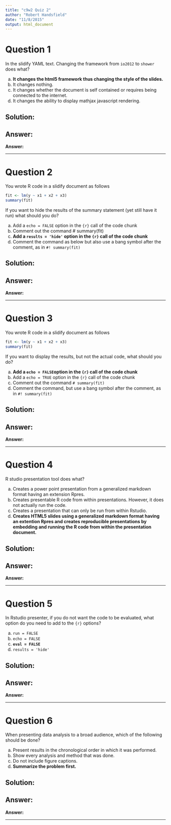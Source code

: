 ```yaml
---
title: "c9w2 Quiz 2"
author: "Robert Handsfield"
date: "11/8/2015"
output: html_document
---
```



# Question 1

In the slidify YAML text. Changing the framework from `io2012` to `shower` does what?

a) __It changes the html5 framework thus changing the style of the slides.__  
b) It changes nothing.  
c) It changes whether the document is self contained or requires being connected to the internet.  
d) It changes the ability to display mathjax javascript rendering.  

## Solution:


## Answer:
__Answer:__ 

---

# Question 2

You wrote R code in a slidify document as follows

```r
fit <- lm(y ~ x1 + x2 + x3)
summary(fit)
```

If you want to hide the results of the summary statement (yet still have it run) what should you do?

a) Add a `echo = FALSE` option in the `{r}` call of the code chunk  
b) Comment out the command # summary(fit)  
c) __Add a `results = 'hide'` option in the `{r}` call of the code chunk__  
d) Comment the command as below but also use a bang symbol after the comment, as in `#! summary(fit)`  

## Solution:


## Answer:
__Answer:__ 

---

# Question 3

You wrote R code in a slidify document as follows

```r
fit <- lm(y ~ x1 + x2 + x3)
summary(fit)
```

If you want to display the results, but not the actual code, what should you do?

a) __Add a `echo = FALSE`option in the `{r}` call of the code chunk__  
b) Add a `echo = TRUE` option in the `{r}` call of the code chunk  
c) Comment out the command `# summary(fit)`  
d) Comment the command, but use a bang symbol after the comment, as in `#! summary(fit)`  

## Solution:


## Answer:
__Answer:__ 

---

# Question 4

R studio presentation tool does what?

a) Creates a power point presentation from a generalized markdown format having an extension Rpres.  
b) Creates presentable R code from within presentations. However, it does not actually run the code.  
c) Creates a presentation that can only be run from within Rstudio.  
d) __Creates HTML5 slides using a generalized markdown format having an extention Rpres and creates reproducible presentations by embedding and running the R code from within the presentation document.__  

## Solution:


## Answer:
__Answer:__ 

---

# Question 5

In Rstudio presenter, if you do not want the code to be evaluated, what option do you need to add to the `{r}` options?

a) `run = FALSE`  
b) `echo = FALSE`  
c) __`eval = FALSE`__  
d) `results = 'hide'`  

## Solution:


## Answer:
__Answer:__ 

---

# Question 6

When presenting data analysis to a broad audience, which of the following should be done?

a) Present results in the chronological order in which it was performed.  
b) Show every analysis and method that was done.  
c) Do not include figure captions.  
d) __Summarize the problem first.__  

## Solution:


## Answer:
__Answer:__ 

---
